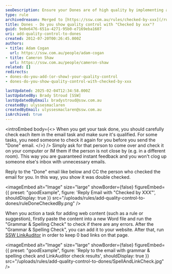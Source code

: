 ```yaml
---
seoDescription: Ensure your Dones are of high quality by implementing a check process with "Checked by xxx"
type: rule
archivedreason: Merged to [https://ssw.com.au/rules/checked-by-xxx](/rules/checked-by-xxx)
title: Dones - Do you show quality control with "Checked by xxx"?
guid: 9e0e6476-651a-4271-95b0-e7169eba1607
uri: add-quality-control-to-dones
created: 2012-07-20T00:26:45.000Z
authors:
- title: Adam Cogan
  url: https://ssw.com.au/people/adam-cogan
- title: Cameron Shaw
  url: https://ssw.com.au/people/cameron-shaw
related: []
redirects:
- dones-do-you-add-(or-show)-your-quality-control
- dones-do-you-show-quality-control-with-checked-by-xxx

lastUpdated: 2025-02-04T12:34:58.000Z
lastUpdatedBy: Brady Stroud [SSW]
lastUpdatedByEmail: bradystroud@ssw.com.au
createdBy: ulyssesmaclaren
createdByEmail: ulyssesmaclaren@ssw.com.au
isArchived: true
---
```


<introEmbed
  body={<>
When you get your task done, you should carefully check each item in the email task and make sure it's qualified. For some tasks, you need someone to check it again for you before you send the "Done" email.
  </>}
/>
Simply ask for that person to come over and check it on your computer or IM them if the person is not close by (e.g. in a different room). This way you are guaranteed instant feedback and you won't clog up someone else's inbox with unnecessary emails.

Reply to the "Done" email like below and CC the person who checked the email for you. In this way, you show it was double checked.

<imageEmbed
  alt="Image"
  size="large"
  showBorder={false}
  figureEmbed={{
    preset: "goodExample",
    figure: 'Reply Email with "Checked by XXX"',
    shouldDisplay: true
  }}
  src="/uploads/rules/add-quality-control-to-dones/ruleDoneCheckedBy.png"
/>

When you action a task for adding web content (such as a rule or suggestion), firstly paste the content into a new Word file and run the "Grammar & Spelling Check" to check if there are any errors. After the "Grammar & Spelling Check", you can add it to your website. After that, run [SSW LinkAuditor](http://sswlinkauditor.com/) in order to keep 0 bad links on that page.

<imageEmbed
  alt="Image"
  size="large"
  showBorder={false}
  figureEmbed={{
    preset: "goodExample",
    figure: 'Reply to the email with grammar & spelling check and LinkAuditor check results',
    shouldDisplay: true
  }}
  src="/uploads/rules/add-quality-control-to-dones/SpellAndLinkCheck.jpg"
/>
